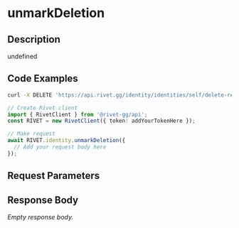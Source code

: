 

# unmarkDeletion

## Description

undefined


## Code Examples

<CodeGroup title='Request' tag='DELETE' label='https://api.rivet.gg/identity/identities/self/delete-request'>

```bash {{ title: 'cURL' }}
curl -X DELETE 'https://api.rivet.gg/identity/identities/self/delete-request'
```

```ts
// Create Rivet client
import { RivetClient } from '@rivet-gg/api';
const RIVET = new RivetClient({ token: addYourTokenHere });

// Make request
await RIVET.identity.unmarkDeletion({
  // Add your request body here
});
```

</CodeGroup>


## Request Parameters


## Response Body

_Empty response body._
